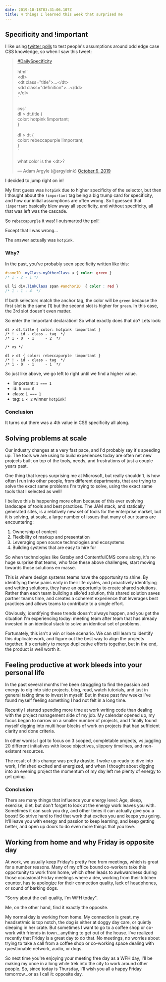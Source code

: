 ```yaml
---
date: 2019-10-18T03:31:06.107Z
title: 4 things I learned this week that surprised me
---
```

## Specificity and !important

I like using [twitter polls](https://twitter.com/micahgodbolt/status/1131626097349496833) to test people's assumptions around odd edge case CSS knowledge, so when I saw this tweet:

<blockquote class="twitter-tweet"><p lang="en" dir="ltr"><a href="https://twitter.com/hashtag/DailySpecificity?src=hash&amp;ref_src=twsrc%5Etfw">#DailySpecificity</a><br><br>html`<br> &lt;dl&gt;<br> &lt;dt class=&quot;title&quot;&gt;...&lt;/dt&gt;<br> &lt;dd class=&quot;definition&quot;&gt;...&lt;/dd&gt;<br> &lt;/dl&gt;<br>`<br><br>css`<br> dl &gt; dt.title {<br> color: hotpink !important;<br> }<br><br> dl &gt; dt {<br> color: rebeccapurple !important;<br> }<br>`<br><br>what color is the &lt;dt&gt;?</p>&mdash; Adam Argyle (@argyleink) <a href="https://twitter.com/argyleink/status/1182041480065536000?ref_src=twsrc%5Etfw">October 9, 2019</a></blockquote> <script async src="https://platform.twitter.com/widgets.js" charset="utf-8"></script>

I decided to jump right on in!

My first guess was `hotpink` due to higher specificity of the selector, but then I thought about the `!important` tag being a big trump card for specificity, and how our initial assumptions are often wrong. So I guessed that `!important` basically blew away all specificity, and without specificity, all that was left was the cascade. 

So `rebeccapurple` it was! I outsmarted the poll!

Except that I was wrong...

The answer actually was `hotpink`.

### Why?

In the past, you've probably seen specificity written like this:

```scss
#someID .myClass.myOtherClass a { color: green } 
/* 1 - 2 - 1 */

ul li div.linkClass span #anchorID  { color : red } 
/* 1 - 1 - 4  */
```
If both selectors match the anchor tag, the color will be `green` because the first slot is the same (1) but the second slot is higher for `green`. In this case, the 3rd slot doesn't even matter. 

So enter the !important declaration! So what exactly does that do? Lets look:

```
dl > dt.title { color: hotpink !important }
/* ! - id - class - tag  */
/* 1 - 0  - 1     - 2  */

/* vs */

dl > dt { color: rebeccapurple !important }
/* ! - id - class - tag  */
/* 1 - 0  - 1     - 1  */
```
So just like above, we go left to right until we find a higher value. 

- !important: `1 === 1` 
- id: `0 === 0`
- class: `1 === 1`
- tag: `1 < 2` winner `hotpink`!

### Conclusion

It turns out there was a 4th value in CSS specificity all along.

## Solving problems at scale

Our industry changes at a very fast pace, and I'd probably say it's speeding up. The tools we are using to build experiences today are often net new projects built on top of the tools, needs, and frustrations of just a couple years past. 

One thing that keeps surprising me at Microsoft, but really shouldn't, is how often I run into other people, from different departments, that are trying to solve the exact same problems I'm trying to solve, using the exact same tools that I selected as well!

I believe this is happening more often because of this ever evolving landscape of tools and best practices. The JAM stack, and statically generated sites, is a relatively new set of tools for the enterprise market, but it is solving, at scale, a large number of issues that many of our teams are encountering:

1. Ownership of content
1. Flexibility of markup and presentation
1. Leveraging open source technologies and ecosystems
1. Building systems that are easy to hire for

So when technologies like Gatsby and ContentfulCMS come along, it's no huge surprise that teams, who face these above challenges, start moving towards those solutions en masse. 

This is where design systems teams have the opportunity to shine. By identifying these pains early in their life cycles, and proactively identifying and vetting solutions, they have an opportunity to create shared solutions. Rather than each team building a silo'ed solution, this shared solution saves partner teams time, and creates a coherent experience that leverages best practices and allows teams to contribute to a single effort. 

Obviously, identifying these trends doesn't always happen, and you get the situation I'm experiencing today: meeting team after team that has already invested in an identical stack to solve an identical set of problems. 

Fortunately, this isn't a win or lose scenario. We can still learn to identify this duplicate work, and figure out the best way to align the projects together. It's certainly to merge duplicative efforts together, but in the end, the product is well worth it. 

## Feeling productive at work bleeds into your personal life

In the past several months I've been struggling to find the passion and energy to dig into side projects, blog, read, watch tutorials, and just in general taking time to invest in myself. But in these past few weeks I've found myself feeling something I had not felt in a long time.

Recently I started spending more time at work writing code than dealing with the project management side of my job. My calendar opened up, my focus began to narrow on a smaller number of projects, and I finally found myself digging into multi hour blocks of work on projects that had sufficient clarity and done criteria. 

In other words: I got to focus on 3 scoped, completable projects, vs juggling 20 different initiatives with loose objectives, slippery timelines, and non-existent resources.

The result of this change was pretty drastic. I woke up ready to dive into work, I finished excited and energized, and when I thought about digging into an evening project the momentum of my day left me plenty of energy to get going.

### Conclusion

There are many things that influence your energy level: Age, sleep, exercise, diet, but don't forget to look at the energy work leaves you with. Sometimes it can suck you dry, and other times it can actually give you a boost! So strive hard to find that work that excites you and keeps you going. It'll leave you with energy and passion to keep learning, and keep getting better, and open up doors to do even more things that you love.


## Working from home and why Friday is opposite day

At work, we usually keep Friday's pretty free from meetings, which is great for a number reasons. Many of my office bound co-workers take this opportunity to work from home, which often leads to awkwardness during those occasional Friday meetings where a dev, working from their kitchen counter, has to apologize for their connection quality, lack of headphones, or sound of barking dogs. 

"Sorry about the call quality, I'm WFH today". 

Me, on the other hand, find it exactly the opposite. 

My normal day is working from home. My connection is great, my headset/mic is top notch, the dog is either at doggy day care, or quietly sleeping in her crate. But sometimes I want to go to a coffee shop or co-work with friends in town...anything to get out of the house. I've realized recently that Friday is a great day to do that. No meetings, no worries about trying to take a call from a coffee shop or co-working space dealing with questionable network, audio, or dogs.

So next time you're enjoying your meeting free day as a WFH day, I'll be making my once in a long while trek into the city to work around other people. So, since today is Thursday, I'll wish you all a happy Friday tomorrow...or as I call it: opposite day.






















